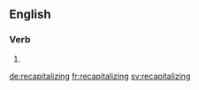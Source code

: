 ==English==

===Verb===
{{head|en|present participle}}

# {{present participle of|recapitalize|lang=en|nocat=1}}

[[de:recapitalizing]]
[[fr:recapitalizing]]
[[sv:recapitalizing]]